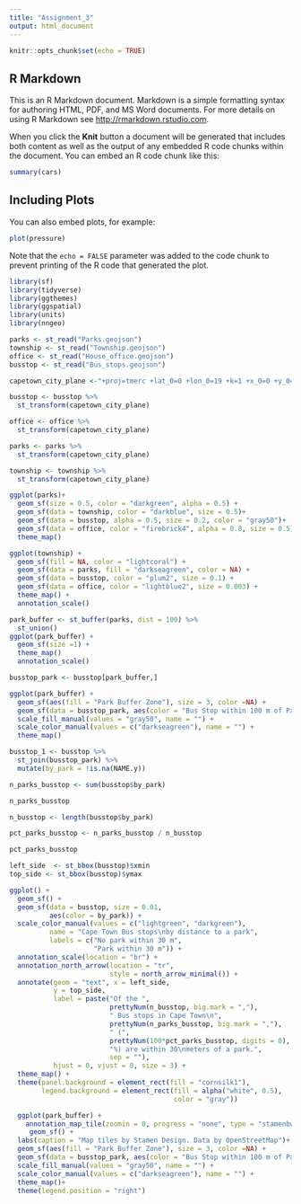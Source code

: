 ```yaml
---
title: "Assignment_3"
output: html_document
---
```


```r
knitr::opts_chunk$set(echo = TRUE)
```

## R Markdown

This is an R Markdown document. Markdown is a simple formatting syntax for authoring HTML, PDF, and MS Word documents. For more details on using R Markdown see <http://rmarkdown.rstudio.com>.

When you click the **Knit** button a document will be generated that includes both content as well as the output of any embedded R code chunks within the document. You can embed an R code chunk like this:

```r
summary(cars)
```

## Including Plots

You can also embed plots, for example:

```r
plot(pressure)
```

Note that the `echo = FALSE` parameter was added to the code chunk to prevent printing of the R code that generated the plot.

```r
library(sf)
library(tidyverse)
library(ggthemes)
library(ggspatial)
library(units)
library(nngeo)
```


```r
parks <- st_read("Parks.geojson")
township <- st_read("Township.geojson")
office <- st_read("House_office.geojson")
busstop <- st_read("Bus_stops.geojson")
```

```r
capetown_city_plane <-"+proj=tmerc +lat_0=0 +lon_0=19 +k=1 +x_0=0 +y_0=0 +ellps=WGS84 +units=m +no_defs"

busstop <- busstop %>%
  st_transform(capetown_city_plane)

office <- office %>%
  st_transform(capetown_city_plane)

parks <- parks %>%
  st_transform(capetown_city_plane)

township <- township %>%
  st_transform(capetown_city_plane)
```

```r
ggplot(parks)+
  geom_sf(size = 0.5, color = "darkgreen", alpha = 0.5) +
  geom_sf(data = township, color = "darkblue", size = 0.5)+
  geom_sf(data = busstop, alpha = 0.5, size = 0.2, color = "gray50")+
  geom_sf(data = office, color = "firebrick4", alpha = 0.8, size = 0.5)
  theme_map()
```


```r
ggplot(township) +
  geom_sf(fill = NA, color = "lightcoral") +
  geom_sf(data = parks, fill = "darkseagreen", color = NA) +
  geom_sf(data = busstop, color = "plum2", size = 0.1) +
  geom_sf(data = office, color = "lightblue2", size = 0.003) +
  theme_map() +
  annotation_scale()
```

```r
park_buffer <- st_buffer(parks, dist = 100) %>%
  st_union()
ggplot(park_buffer) +
  geom_sf(size =1) +
  theme_map()
  annotation_scale()
```
```r
busstop_park <- busstop[park_buffer,]
```  
```r
ggplot(park_buffer) +
  geom_sf(aes(fill = "Park Buffer Zone"), size = 3, color =NA) +
  geom_sf(data = busstop_park, aes(color = "Bus Stop within 100 m of Park"), size = 0.01)+
  scale_fill_manual(values = "gray50", name = "") +
  scale_color_manual(values = c("darkseagreen"), name = "") +
  theme_map()
```

```r
busstop_1 <- busstop %>%
  st_join(busstop_park) %>%
  mutate(by_park = !is.na(NAME.y))
```

```r
n_parks_busstop <- sum(busstop$by_park)

n_parks_busstop
```


```r
n_busstop <- length(busstop$by_park)

pct_parks_busstop <- n_parks_busstop / n_busstop

pct_parks_busstop
```
```r
left_side  <- st_bbox(busstop)$xmin
top_side <- st_bbox(busstop)$ymax

ggplot() +
  geom_sf() +
  geom_sf(data = busstop, size = 0.01,
          aes(color = by_park)) +
  scale_color_manual(values = c("lightgreen", "darkgreen"),
          name = "Cape Town Bus stops\nby distance to a park", 
          labels = c("No park within 30 m",
                     "Park within 30 m")) +
  annotation_scale(location = "br") +
  annotation_north_arrow(location = "tr",
                         style = north_arrow_minimal()) +
  annotate(geom = "text", x = left_side, 
           y = top_side, 
           label = paste("Of the ", 
                         prettyNum(n_busstop, big.mark = ","),
                         " Bus stops in Cape Town\n", 
                         prettyNum(n_parks_busstop, big.mark = ","),
                         " (", 
                         prettyNum(100*pct_parks_busstop, digits = 0),
                         "%) are within 30\nmeters of a park.",
                         sep = ""),
           hjust = 0, vjust = 0, size = 3) +
  theme_map() +
  theme(panel.background = element_rect(fill = "cornsilk1"),
        legend.background = element_rect(fill = alpha("white", 0.5), 
                                         color = "gray"))
```
```r
  ggplot(park_buffer) +
    annotation_map_tile(zoomin = 0, progress = "none", type = "stamenbw")  +
     geom_sf() +
  labs(caption = "Map tiles by Stamen Design. Data by OpenStreetMap")+
  geom_sf(aes(fill = "Park Buffer Zone"), size = 3, color =NA) +
  geom_sf(data = busstop_park, aes(color = "Bus Stop within 100 m of Park"), size = 0.01)+
  scale_fill_manual(values = "gray50", name = "") +
  scale_color_manual(values = c("darkseagreen"), name = "") +
  theme_map()+
  theme(legend.position = "right")
```


